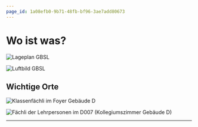 ```yaml
---
page_id: 1a08efb0-9b71-48fb-bf96-3ae7add80673
---
```


# Wo ist was?
![Lageplan GBSL](img/Wo-ist-was/lageplan.png)

![Luftbild GBSL](img/Wo-ist-was/satellit.png)

## Wichtige Orte

![Klassenfächli im Foyer Gebäude D](img/Wo-ist-was/faechli_klassen.jpeg)

![Fächli der Lehrpersonen im D007 (Kollegiumszimmer Gebäude D)](img/Wo-ist-was/faechli_lp.jpeg)

---